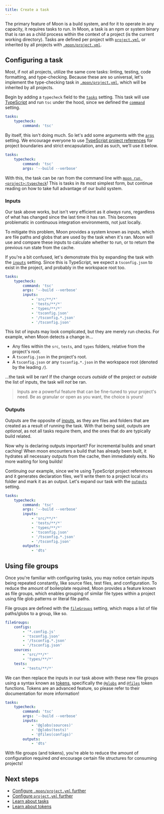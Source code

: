 ```yaml
---
title: Create a task
---
```



<HeaderLabel text="10 min" />

The primary feature of Moon is a build system, and for it to operate in any capacity, it requires
tasks to run. In Moon, a task is an npm or system binary that is ran as a child process within the
context of a project (is the current working directory). Tasks are defined per project with
[`project.yml`](./config/project), or inherited by all projects with
[`.moon/project.yml`](./config/global-project).

## Configuring a task

Most, if not all projects, utilize the same core tasks: linting, testing, code formatting, and
type-checking. Because these are so universal, let's implement the type-checking task in
[`.moon/project.yml`](./config/global-project), which will be inherited by all projects.

Begin by adding a `typecheck` field to the [`tasks`](./config/project#tasks) setting. This task will
use [TypeScript](https://www.typescriptlang.org/) and run `tsc` under the hood, since we defined the
[`command`](./config/project#command) setting.

```yaml title=".moon/project.yml" {2,3}
tasks:
	typecheck:
		command: 'tsc'
```

By itself, this isn't doing much. So let's add some arguments with the
[`args`](./config/project#args) setting. We encourage everyone to use
[TypeScript project references](https://www.typescriptlang.org/docs/handbook/project-references.html)
for project boundaries and strict encapsulation, and as such, we'll use it below.

```yaml title=".moon/project.yml" {4}
tasks:
	typecheck:
		command: 'tsc'
		args: '--build --verbose'
```

With this, the task can be ran from the command line with
[`moon run <project>:typecheck`](./commands/run)! This is tasks in its most simplest form, but
continue reading on how to take full advantage of our build system.

### Inputs

Our task above works, but isn't very efficient as it _always_ runs, regardless of what has changed
since the last time it has ran. This becomes problematic in continuous integration environments, not
just locally.

To mitigate this problem, Moon provides a system known as inputs, which are file paths and globs
that are used by the task when it's ran. Moon will use and compare these inputs to calculate whether
to run, or to return the previous run state from the cache.

If you're a bit confused, let's demonstrate this by expanding the task with the
[`inputs`](./config/project#inputs) setting. Since this is TypeScript, we expect a `tsconfig.json`
to exist in the project, and probably in the workspace root too.

```yaml title=".moon/project.yml" {5-11}
tasks:
	typecheck:
		command: 'tsc'
		args: '--build --verbose'
		inputs:
			- 'src/**/*'
			- 'tests/**/*'
			- 'types/**/*'
			- 'tsconfig.json'
			- '/tsconfig.*.json'
			- '/tsconfig.json'
```

This list of inputs may look complicated, but they are merely run checks. For example, when Moon
detects a change in...

- Any files within the `src`, `tests`, and `types` folders, relative from the project's root.
- A `tsconfig.json` in the project's root.
- A `tsconfig.json` or any `tsconfig.*.json` in the workspace root (denoted by the leading `/`).

...the task will be ran! If the change occurs _outside_ of the project or _outside_ the list of
inputs, the task will _not_ be ran.

> Inputs are a powerful feature that can be fine-tuned to your project's need. Be as granular or
> open as you want, the choice is yours!

### Outputs

Outputs are the opposite of [inputs](#inputs), as they are files and folders that are created as a
result of running the task. With that being said, outputs are _optional_, as not all tasks require
them, and the ones that do are typically build related.

Now why is declaring outputs important? For incremental builds and smart caching! When moon
encounters a build that has already been built, it hydrates all necessary outputs from the cache,
then immediately exits. No more waiting for long builds!

Continuing our example, since we're using TypeScript project references and it generates declaration
files, we'll write them to a project local `dts` folder and mark it as an output. Let's expand our
task with the [`outputs`](./config/project#outputs) setting.

```yaml title=".moon/project.yml" {12,13}
tasks:
	typecheck:
		command: 'tsc'
		args: '--build --verbose'
		inputs:
			- 'src/**/*'
			- 'tests/**/*'
			- 'types/**/*'
			- 'tsconfig.json'
			- '/tsconfig.*.json'
			- '/tsconfig.json'
		outputs:
			- 'dts'
```

## Using file groups

Once you're familiar with configuring tasks, you may notice certain inputs being repeated
constantly, like source files, test files, and configuration. To reduce the amount of boilerplate
required, Moon provides a feature known as file groups, which enables grouping of similar file types
within a project using file glob patterns or literal file paths.

File groups are defined with the [`fileGroups`](./config/project#filegroups) setting, which maps a
list of file paths/globs to a group, like so.

```yaml title=".moon/project.yml"
fileGroups:
	configs:
		- '*.config.js'
		- 'tsconfig.json'
		- '/tsconfig.*.json'
		- '/tsconfig.json'
	sources:
		- 'src/**/*'
		- 'types/**/*'
	tests:
		- 'tests/**/*'
```

We can then replace the inputs in our task above with these new file groups using a syntax known as
[tokens](./concepts/token), specifically the [`@globs`](./concepts/token#globs) and
[`@files`](./concepts/token#files) token functions. Tokens are an advanced feature, so please refer
to their documentation for more information!

```yaml title=".moon/project.yml" {6-8}
tasks:
	typecheck:
		command: 'tsc'
		args: '--build --verbose'
		inputs:
			- '@globs(sources)'
			- '@globs(tests)'
			- '@files(configs)'
		outputs:
			- 'dts'
```

With file groups (and tokens), you're able to reduce the amount of configuration required _and_
encourage certain file structures for consuming projects!

## Next steps

- [Configure `.moon/project.yml` further](./config/global-project)
- [Configure `project.yml` further](./config/project)
- [Learn about tasks](./concepts/task)
- [Learn about tokens](./concepts/token)
